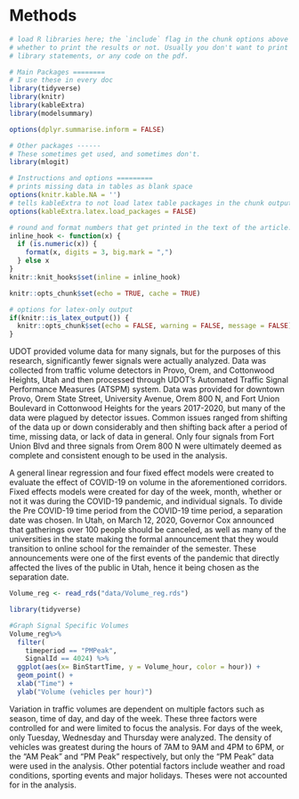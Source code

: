 # Methods

```r
# load R libraries here; the `include` flag in the chunk options above tells
# whether to print the results or not. Usually you don't want to print the
# library statements, or any code on the pdf.

# Main Packages ========
# I use these in every doc
library(tidyverse)
library(knitr)
library(kableExtra)
library(modelsummary)

options(dplyr.summarise.inform = FALSE)

# Other packages ------
# These sometimes get used, and sometimes don't.
library(mlogit)

# Instructions and options =========
# prints missing data in tables as blank space
options(knitr.kable.NA = '') 
# tells kableExtra to not load latex table packages in the chunk output
options(kableExtra.latex.load_packages = FALSE) 

# round and format numbers that get printed in the text of the article.
inline_hook <- function(x) {
  if (is.numeric(x)) {
    format(x, digits = 3, big.mark = ",")
  } else x
}
knitr::knit_hooks$set(inline = inline_hook)

knitr::opts_chunk$set(echo = TRUE, cache = TRUE)

# options for latex-only output
if(knitr::is_latex_output()) {
  knitr::opts_chunk$set(echo = FALSE, warning = FALSE, message = FALSE)
} 

```


UDOT provided volume data for many signals, but for the purposes of this research, significantly fewer signals were actually analyzed. Data was collected from traffic volume detectors in Provo, Orem, and Cottonwood Heights, Utah and then processed through UDOT's Automated Traffic Signal Performance Measures (ATSPM) system. Data was provided for downtown Provo, Orem State Street, University Avenue, Orem 800 N, and Fort Union Boulevard in Cottonwood Heights for the years 2017-2020, but many of the data were plagued by detector issues. Common issues ranged from shifting of the data up or down considerably and then shifting back after a period of time, missing data, or lack of data in general. Only four signals from Fort Union Blvd and three signals from Orem 800 N were ultimately deemed as complete and consistent enough to be used in the analysis.

A general linear regression and four fixed effect models were created to evaluate the effect of COVID-19 on volume in the aforementioned corridors. Fixed effects models were created for day of the week, month, whether or not it was during the COVID-19 pandemic, and individual signals. To divide the Pre COVID-19 time period from the COVID-19 time period, a separation date was chosen. In Utah, on March 12, 2020, Governor Cox announced that gatherings over 100 people should be canceled, as well as many of the universities in the state making the formal announcement that they would transition to online school for the remainder of the semester. These announcements were one of the first events of the pandemic that directly affected the lives of the public in Utah, hence it being chosen as the separation date.

```r
Volume_reg <- read_rds("data/Volume_reg.rds")
```

```r
library(tidyverse)

#Graph Signal Specific Volumes
Volume_reg%>%
  filter(
    timeperiod == "PMPeak",
    SignalId == 4024) %>%
  ggplot(aes(x= BinStartTime, y = Volume_hour, color = hour)) +
  geom_point() +
  xlab("Time") +
  ylab("Volume (vehicles per hour)")
```

Variation in traffic volumes are dependent on multiple factors such as season, time of day, and day of the week. These three factors were controlled for and were limited to focus the analysis. For days of the week, only Tuesday, Wednesday and Thursday were analyzed. The density of vehicles was greatest during the hours of 7AM to 9AM and 4PM to 6PM, or the "AM Peak" and "PM Peak" respectively, but only the "PM Peak" data were used in the analysis. Other potential factors include weather and road conditions, sporting events and major holidays. Theses were not accounted for in the analysis.
